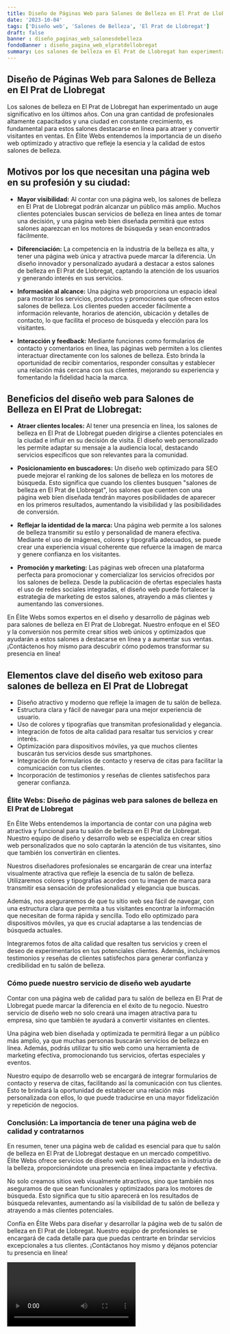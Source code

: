 ```yaml
---
title: Diseño de Páginas Web para Salones de Belleza en El Prat de Llobregat
date: '2023-10-04'
tags: ['Diseño web', 'Salones de Belleza', 'El Prat de Llobregat']
draft: false
banner : diseño_paginas_web_salonesdebelleza
fondoBanner : diseño_pagina_web_elpratdellobregat
summary: Los salones de belleza en El Prat de Llobregat han experimentado un auge significativo en los últimos años. Con una gran cantidad de profesionales altamente capacitados y una ciudad en constante crecimiento, es fundamental para estos salones destacarse en línea para atraer y convertir visitantes en ventas. En Élite Webs entendemos la importancia de un diseño web optimizado y atractivo que refleje la esencia y la calidad de estos salones de belleza.
---
```


## Diseño de Páginas Web para Salones de Belleza en El Prat de Llobregat

Los salones de belleza en El Prat de Llobregat han experimentado un auge significativo en los últimos años. Con una gran cantidad de profesionales altamente capacitados y una ciudad en constante crecimiento, es fundamental para estos salones destacarse en línea para atraer y convertir visitantes en ventas. En Élite Webs entendemos la importancia de un diseño web optimizado y atractivo que refleje la esencia y la calidad de estos salones de belleza.

## Motivos por los que necesitan una página web en su profesión y su ciudad:

- **Mayor visibilidad:** Al contar con una página web, los salones de belleza en El Prat de Llobregat podrán alcanzar un público más amplio. Muchos clientes potenciales buscan servicios de belleza en línea antes de tomar una decisión, y una página web bien diseñada permitirá que estos salones aparezcan en los motores de búsqueda y sean encontrados fácilmente.

- **Diferenciación:** La competencia en la industria de la belleza es alta, y tener una página web única y atractiva puede marcar la diferencia. Un diseño innovador y personalizado ayudará a destacar a estos salones de belleza en El Prat de Llobregat, captando la atención de los usuarios y generando interés en sus servicios.

- **Información al alcance:** Una página web proporciona un espacio ideal para mostrar los servicios, productos y promociones que ofrecen estos salones de belleza. Los clientes pueden acceder fácilmente a información relevante, horarios de atención, ubicación y detalles de contacto, lo que facilita el proceso de búsqueda y elección para los visitantes.

- **Interacción y feedback:** Mediante funciones como formularios de contacto y comentarios en línea, las páginas web permiten a los clientes interactuar directamente con los salones de belleza. Esto brinda la oportunidad de recibir comentarios, responder consultas y establecer una relación más cercana con sus clientes, mejorando su experiencia y fomentando la fidelidad hacia la marca.

## Beneficios del diseño web para Salones de Belleza en El Prat de Llobregat:

- **Atraer clientes locales:** Al tener una presencia en línea, los salones de belleza en El Prat de Llobregat pueden dirigirse a clientes potenciales en la ciudad e influir en su decisión de visita. El diseño web personalizado les permite adaptar su mensaje a la audiencia local, destacando servicios específicos que son relevantes para la comunidad.

- **Posicionamiento en buscadores:** Un diseño web optimizado para SEO puede mejorar el ranking de los salones de belleza en los motores de búsqueda. Esto significa que cuando los clientes busquen "salones de belleza en El Prat de Llobregat", los salones que cuenten con una página web bien diseñada tendrán mayores posibilidades de aparecer en los primeros resultados, aumentando la visibilidad y las posibilidades de conversión.

- **Reflejar la identidad de la marca:** Una página web permite a los salones de belleza transmitir su estilo y personalidad de manera efectiva. Mediante el uso de imágenes, colores y tipografía adecuados, se puede crear una experiencia visual coherente que refuerce la imagen de marca y genere confianza en los visitantes.

- **Promoción y marketing:** Las páginas web ofrecen una plataforma perfecta para promocionar y comercializar los servicios ofrecidos por los salones de belleza. Desde la publicación de ofertas especiales hasta el uso de redes sociales integradas, el diseño web puede fortalecer la estrategia de marketing de estos salones, atrayendo a más clientes y aumentando las conversiones.

En Élite Webs somos expertos en el diseño y desarrollo de páginas web para salones de belleza en El Prat de Llobregat. Nuestro enfoque en el SEO y la conversión nos permite crear sitios web únicos y optimizados que ayudarán a estos salones a destacarse en línea y a aumentar sus ventas. ¡Contáctenos hoy mismo para descubrir cómo podemos transformar su presencia en línea!

<GifSeo />

<Cta />

## Elementos clave del diseño web exitoso para salones de belleza en El Prat de Llobregat

- Diseño atractivo y moderno que refleje la imagen de tu salón de belleza.
- Estructura clara y fácil de navegar para una mejor experiencia de usuario.
- Uso de colores y tipografías que transmitan profesionalidad y elegancia.
- Integración de fotos de alta calidad para resaltar tus servicios y crear interés.
- Optimización para dispositivos móviles, ya que muchos clientes buscarán tus servicios desde sus smartphones.
- Integración de formularios de contacto y reserva de citas para facilitar la comunicación con tus clientes.
- Incorporación de testimonios y reseñas de clientes satisfechos para generar confianza.

### Élite Webs: Diseño de páginas web para salones de belleza en El Prat de Llobregat

En Élite Webs entendemos la importancia de contar con una página web atractiva y funcional para tu salón de belleza en El Prat de Llobregat. Nuestro equipo de diseño y desarrollo web se especializa en crear sitios web personalizados que no solo captarán la atención de tus visitantes, sino que también los convertirán en clientes.

Nuestros diseñadores profesionales se encargarán de crear una interfaz visualmente atractiva que refleje la esencia de tu salón de belleza. Utilizaremos colores y tipografías acordes con tu imagen de marca para transmitir esa sensación de profesionalidad y elegancia que buscas.

Además, nos aseguraremos de que tu sitio web sea fácil de navegar, con una estructura clara que permita a tus visitantes encontrar la información que necesitan de forma rápida y sencilla. Todo ello optimizado para dispositivos móviles, ya que es crucial adaptarse a las tendencias de búsqueda actuales.

Integraremos fotos de alta calidad que resalten tus servicios y creen el deseo de experimentarlos en tus potenciales clientes. Además, incluiremos testimonios y reseñas de clientes satisfechos para generar confianza y credibilidad en tu salón de belleza.

### Cómo puede nuestro servicio de diseño web ayudarte

Contar con una página web de calidad para tu salón de belleza en El Prat de Llobregat puede marcar la diferencia en el éxito de tu negocio. Nuestro servicio de diseño web no solo creará una imagen atractiva para tu empresa, sino que también te ayudará a convertir visitantes en clientes.

Una página web bien diseñada y optimizada te permitirá llegar a un público más amplio, ya que muchas personas buscarán servicios de belleza en línea. Además, podrás utilizar tu sitio web como una herramienta de marketing efectiva, promocionando tus servicios, ofertas especiales y eventos.

Nuestro equipo de desarrollo web se encargará de integrar formularios de contacto y reserva de citas, facilitando así la comunicación con tus clientes. Esto te brindará la oportunidad de establecer una relación más personalizada con ellos, lo que puede traducirse en una mayor fidelización y repetición de negocios.

### Conclusión: La importancia de tener una página web de calidad y contratarnos

En resumen, tener una página web de calidad es esencial para que tu salón de belleza en El Prat de Llobregat destaque en un mercado competitivo. Élite Webs ofrece servicios de diseño web especializados en la industria de la belleza, proporcionándote una presencia en línea impactante y efectiva.

No solo creamos sitios web visualmente atractivos, sino que también nos aseguramos de que sean funcionales y optimizados para los motores de búsqueda. Esto significa que tu sitio aparecerá en los resultados de búsqueda relevantes, aumentando así la visibilidad de tu salón de belleza y atrayendo a más clientes potenciales.

Confía en Élite Webs para diseñar y desarrollar la página web de tu salón de belleza en El Prat de Llobregat. Nuestro equipo de profesionales se encargará de cada detalle para que puedas centrarte en brindar servicios excepcionales a tus clientes. ¡Contáctanos hoy mismo y déjanos potenciar tu presencia en línea!

<Video />

<CtaBot job='Salones de Belleza' city='El Prat de Llobregat'/>

<Gmaps query='El Prat de Llobregat+españa+maps' />